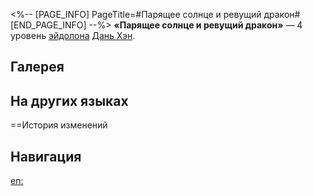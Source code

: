 <%-- [PAGE_INFO]
PageTitle=#Парящее солнце и ревущий дракон#
[END_PAGE_INFO] --%>
{{Эйдолон Инфобокс
|Название         = Парящее солнце и ревущий дракон
|Изображение      = Эйдолон Парящее солнце и ревущий дракон.png
|Персонаж         = Дань Хэн
|Уровень          = 4
|Длительность     = 
|Описание         = Победа над противником с помощью сверхспособности позволяет Дань Хэну выполнить действие немедленно.
|Свойство1        = 
|Масштабирование1 = 
}}
'''«Парящее солнце и ревущий дракон»''' — 4 уровень [[эйдолон]]а [[Дань Хэн]].

==Галерея==
{{Галерея|position=left|captionalign=center
|Персонаж Дань Хэн Эйдолон 4.png|Осколок Эйдолона
}}

==На других языках==
{{На других языках
|en   = Roaring Dragon and Soaring Sun
|zhs  = 奋迅三昧，如日空居
|zht  = 奮迅三昧，如日空居
|ja   = {{Rubi|奮迅三昧|ふんじんざんまい}}
{{Rubi|日輪|にちりん}}が{{Rubi|如|ごと}}く
|ko   = 공거천 같이 분주한 오의
|es   = Dragón rugiente y sol sofocante
|fr   = Dragon rugissant et soleil fulgurant
|ru   = Парящее солнце и ревущий дракон
|th   = Roaring Dragon and Soaring Sun
|vi   = Tâm Tịnh Như Hư Không
|de   = Gleichgewicht wie die Sonne am Himmel
|id   = Roaring Dragon and Soaring Sun
|pt   = Dragão Rugindo e Sol Crescente
}}

==История изменений
{{История изменений|3.5}}

==Навигация==
{{Навык Навбокс|Дань Хэн}}

[[en:]]